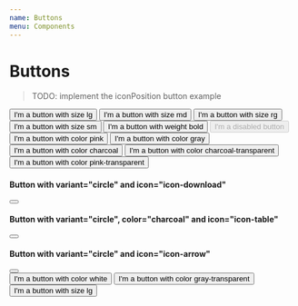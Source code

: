 ```yaml
---
name: Buttons
menu: Components
---
```



# Buttons

> TODO: implement the iconPosition button example

<div className="components-container -spaced">
  <Button size="lg">I'm a button with size lg</Button>
  <Button size="md">I'm a button with size md</Button>
  <Button size="rg">I'm a button with size rg</Button>
  <Button size="sm">I'm a button with size sm</Button>
  <Button size="sm" weight="bold">I'm a button with weight bold</Button>
  <Button size="sm" disabled>I'm a disabled button</Button>
  <Button size="sm" color="pink">I'm a button with color pink</Button>
  <Button size="sm" color="gray">I'm a button with color gray</Button>
  <Button size="sm" color="charcoal">I'm a button with color charcoal</Button>
  <Button size="sm" color="charcoal-transparent">I'm a button with color charcoal-transparent</Button>
  <Button size="sm" color="pink-transparent">I'm a button with color pink-transparent</Button>
</div>


#### Button with variant="circle" and icon="icon-download"
<div className="components-container -spaced">
  <Button variant="circle" icon="icon-download"/>
</div>

#### Button with variant="circle", color="charcoal" and icon="icon-table"
<div className="components-container -spaced">
  <Button variant="circle" color="charcoal" icon="icon-table"/>
</div>

#### Button with variant="circle" and icon="icon-arrow"
<div className="components-container -spaced">
  <Button variant="circle" icon="icon-arrow"/>
</div>

<div className="components-container -spaced dark-container">
  <Button size="sm" color="white">I'm a button with color white</Button>
  <Button size="sm" color="gray-transparent">I'm a button with color gray-transparent</Button>
</div>

<PropsTable of={Button} />

<Playground>
  <Button size="lg">I'm a button with size lg</Button>
</Playground>
